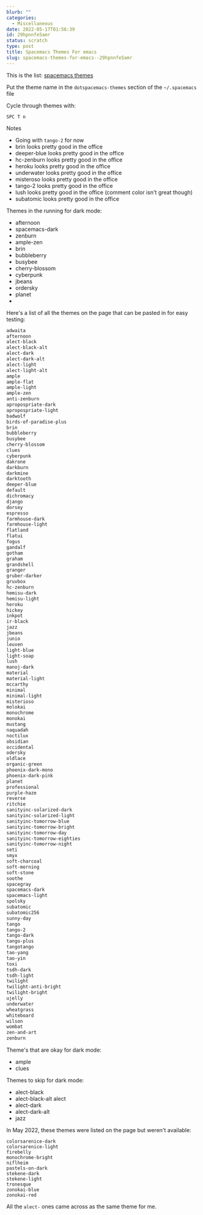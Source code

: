 ```yaml
---
blurb: ""
categories:
  - Miscellaneous
date: 2022-05-17T01:56:39
id: 29hpnnfe5amr
status: scratch
type: post
title: Spacemacs Themes For emacs
slug: spacemacs-themes-for-emacs--29hpnnfe5amr
---
```


This is the list: [spacemacs themes](https://themegallery.robdor.com/)

Put the theme name in the `dotspacemacs-themes` section of the `~/.spacemacs` file

Cycle through themes with:

`SPC T n`


Notes

- Going with `tango-2` for now
- brin looks pretty good in the office
- deeper-blue looks pretty good in the office
- hc-zenburn looks pretty good in the office
- heroku looks pretty good in the office
- underwater looks pretty good in the office
- misteroso looks pretty good in the office
- tango-2 looks pretty good in the office
- lush looks pretty good in the office (comment color isn't great though)
- subatomic looks pretty good in the office



Themes in the running for dark mode:

- afternoon
- spacemacs-dark
- zenburn
- ample-zen
- brin
- bubbleberry
- busybee
- cherry-blossom
- cyberpunk
- jbeans
- ordersky 
- planet 
- 





Here's a list of all the themes on the page that can be pasted in for easy testing:

```txt
adwaita
afternoon
alect-black
alect-black-alt
alect-dark
alect-dark-alt
alect-light
alect-light-alt
ample
ample-flat
ample-light
ample-zen
anti-zenburn
apropospriate-dark
apropospriate-light
badwolf
birds-of-paradise-plus
brin
bubbleberry
busybee
cherry-blossom
clues
cyberpunk
dakrone
darkburn
darkmine
darktooth
deeper-blue
default
dichromacy
django
dorsey
espresso
farmhouse-dark
farmhouse-light
flatland
flatui
fogus
gandalf
gotham
graham
grandshell
granger
gruber-darker
gruvbox
hc-zenburn
hemisu-dark
hemisu-light
heroku
hickey
inkpot
ir-black
jazz
jbeans
junio
leuven
light-blue
light-soap
lush
manoj-dark
material
material-light
mccarthy
minimal
minimal-light
misterioso
molokai
monochrome
monokai
mustang
naquadah
noctilux
obsidian
occidental
odersky
oldlace
organic-green
phoenix-dark-mono
phoenix-dark-pink
planet
professional
purple-haze
reverse
ritchie
sanityinc-solarized-dark
sanityinc-solarized-light
sanityinc-tomorrow-blue
sanityinc-tomorrow-bright
sanityinc-tomorrow-day
sanityinc-tomorrow-eighties
sanityinc-tomorrow-night
seti
smyx
soft-charcoal
soft-morning
soft-stone
soothe
spacegray
spacemacs-dark
spacemacs-light
spolsky
subatomic
subatomic256
sunny-day
tango
tango-2
tango-dark
tango-plus
tangotango
tao-yang
tao-yin
toxi
tsdh-dark
tsdh-light
twilight
twilight-anti-bright
twilight-bright
ujelly
underwater
wheatgrass
whiteboard
wilson
wombat
zen-and-art
zenburn
```







Theme's that are okay for dark mode:

- ample
- clues



Themes to skip for dark mode:

- alect-black
- alect-black-alt alect 
- alect-dark
- alect-dark-alt
- jazz


In May 2022, these themes were listed on the page but weren't available:

```
colorsarenice-dark
colorsarenice-light
firebelly
monochrome-bright
niflheim
pastels-on-dark
stekene-dark
stekene-light
tronesque
zonokai-blue
zonokai-red
```

All the `alect-` ones came across as the same theme for me. 


